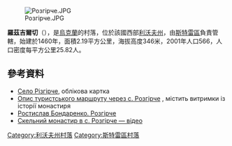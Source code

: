[[Image:Розгірче.JPG|right]]

{{coord|49|7|7|N|23|41|37|E|scale:100000|display=title}}

'''羅茲吉爾切'''（{{lang-uk|Розгірче}}），是[[烏克蘭|烏克蘭]]的村落，位於該國西部[[利沃夫州|利沃夫州]]，由[[斯特雷區|斯特雷區]]負責管轄，始建於1460年，面積2.19平方公里，海拔高度346米，2001年人口566，人口密度每平方公里25.82人。

==參考資料==
* [http://gska2.rada.gov.ua/pls/z7502/A005?rdat1=20.10.2003&rf7571=21362 Село Різгірче]{{dead link|date=2018年4月 |bot=InternetArchiveBot |fix-attempted=yes }}, облікова картка
* [http://www.tkg.org.ua/node/3857 Опис туристського маршруту через с. Розгірче] {{Wayback|url=http://www.tkg.org.ua/node/3857 |date=20201030192722 }}, містить витримки із історії монастиря
* [https://web.archive.org/web/20090319043812/http://stryi.com.ua/index.php?option=com_content&task=view&id=635&Itemid=219  Ростислав Бондаренко. Розгірче]
* [http://www.youtube.com/watch?v=3uMEsCszpUY Скельний монастир в с. Розгірче — відео] {{Wayback|url=http://www.youtube.com/watch?v=3uMEsCszpUY |date=20151222051645 }}

{{DEFAULTSORT:Розгірче}}
[[Category:利沃夫州村落|Category:利沃夫州村落]]
[[Category:斯特雷區村落|Category:斯特雷區村落]]


{{Lviv-geo-stub}}
